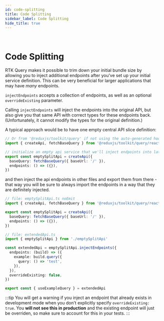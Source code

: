 ```yaml
---
id: code-splitting
title: Code Splitting
sidebar_label: Code Splitting
hide_title: true
---
```


&nbsp;

# Code Splitting

RTK Query makes it possible to trim down your initial bundle size by allowing you to inject additional endpoints after you've set up your initial service definition. This can be very beneficial for larger applications that may have _many_ endpoints.

`injectEndpoints` accepts a collection of endpoints, as well as an optional `overrideExisting` parameter.

Calling `injectEndpoints` will inject the endpoints into the original API, but also give you that same API with correct types for these endpoints back. (Unfortunately, it cannot modify the types for the original definition.)

A typical approach would be to have one empty central API slice definition:

```ts title="Basic setup"
// Or from '@reduxjs/toolkit/query' if not using the auto-generated hooks
import { createApi, fetchBaseQuery } from '@reduxjs/toolkit/query/react'

// initialize an empty api service that we'll inject endpoints into later as needed
export const emptySplitApi = createApi({
  baseQuery: fetchBaseQuery({ baseUrl: '/' }),
  endpoints: () => ({}),
})
```

and then inject the api endpoints in other files and export them from there - that way you will be sure to always import the endpoints in a way that they are definitely injected.

```ts title="Injecting & exporting additional endpoints"
// file: emptySplitApi.ts noEmit
import { createApi, fetchBaseQuery } from '@reduxjs/toolkit/query/react'

export const emptySplitApi = createApi({
  baseQuery: fetchBaseQuery({ baseUrl: '/' }),
  endpoints: () => ({}),
})

// file: extendedApi.ts
import { emptySplitApi } from './emptySplitApi'

const extendedApi = emptySplitApi.injectEndpoints({
  endpoints: (build) => ({
    example: build.query({
      query: () => 'test',
    }),
  }),
  overrideExisting: false,
})

export const { useExampleQuery } = extendedApi
```

:::tip
You will get a warning if you inject an endpoint that already exists in development mode when you don't explicitly specify `overrideExisting: true`. You **will not see this in production** and the existing endpoint will just be overriden, so make sure to account for this in your tests.
:::
